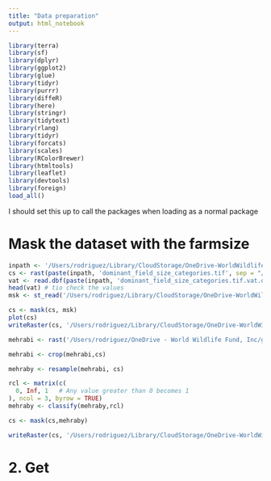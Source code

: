 ```yaml
---
title: "Data preparation"
output: html_notebook
---
```

```r
library(terra)
library(sf)
library(dplyr)
library(ggplot2)
library(glue)
library(tidyr)
library(purrr)
library(diffeR)
library(here)
library(stringr)
library(tidytext)
library(rlang)
library(tidyr)
library(forcats)
library(scales)
library(RColorBrewer)
library(htmltools)
library(leaflet)
library(devtools)
library(foreign)
load_all()
```

I should set this up to call the packages when loading as a normal package


# Mask the dataset with the farmsize

```r
inpath <- '/Users/rodriguez/Library/CloudStorage/OneDrive-WorldWildlifeFund,Inc/global_NCP/data/analysis/Global_Field_Sizes'
cs <- rast(paste(inpath, 'dominant_field_size_categories.tif', sep = "/")) 
vat <- read.dbf(paste(inpath, 'dominant_field_size_categories.tif.vat.dbf', sep = "/"))
head(vat) # tio check the values
msk <- st_read('/Users/rodriguez/Library/CloudStorage/OneDrive-WorldWildlifeFund,Inc/global_NCP/data/vector/hydrosheds_lv6_synth.gpkg')

cs <- mask(cs, msk)
plot(cs)
writeRaster(cs, '/Users/rodriguez/Library/CloudStorage/OneDrive-WorldWildlifeFund,Inc/global_NCP/data/analysis/Global_Field_Sizes/dom_fs_cat_mskd.tif')

mehrabi <- rast('/Users/rodriguez/OneDrive - World Wildlife Fund, Inc/global_NCP/data/analysis/Mehrabi/SI_A/Data/Out/farmsize.tif')

mehrabi <- crop(mehrabi,cs)

mehraby <- resample(mehrabi, cs)

rcl <- matrix(c(
  0, Inf, 1   # Any value greater than 0 becomes 1
), ncol = 3, byrow = TRUE)
mehraby <- classify(mehraby,rcl)

cs <- mask(cs,mehraby)

writeRaster(cs, '/Users/rodriguez/Library/CloudStorage/OneDrive-WorldWildlifeFund,Inc/global_NCP/data/analysis/Global_Field_Sizes/dom_fs_cat_mskd2.tif')

```



# 2. Get 